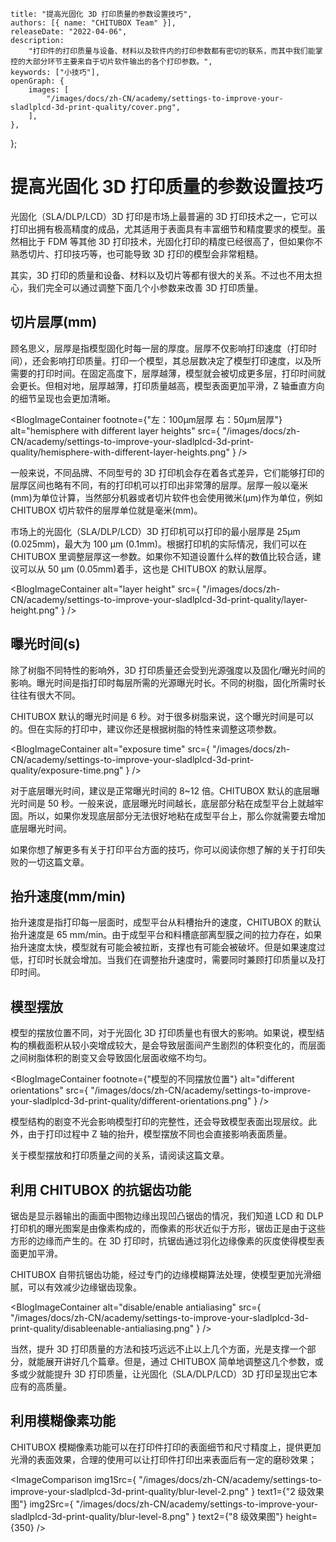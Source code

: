 	title: "提高光固化 3D 打印质量的参数设置技巧",
	authors: [{ name: "CHITUBOX Team" }],
	releaseDate: "2022-04-06",
	description:
		"打印件的打印质量与设备、材料以及软件内的打印参数都有密切的联系，而其中我们能掌控的大部分环节主要来自于切片软件输出的各个打印参数。",
	keywords: ["小技巧"],
	openGraph: {
		images: [
			"/images/docs/zh-CN/academy/settings-to-improve-your-sladlplcd-3d-print-quality/cover.png",
		],
	},
};

# 提高光固化 3D 打印质量的参数设置技巧

光固化（SLA/DLP/LCD）3D 打印是市场上最普遍的 3D 打印技术之一，它可以打印出拥有极高精度的成品，尤其适用于表面具有丰富细节和精度要求的模型。虽然相比于 FDM 等其他 3D 打印技术，光固化打印的精度已经很高了，但如果你不熟悉切片、打印技巧等，也可能导致 3D 打印的模型会非常粗糙。

其实，3D 打印的质量和设备、材料以及切片等都有很大的关系。不过也不用太担心，我们完全可以通过调整下面几个小参数来改善 3D 打印质量。

## 切片层厚(mm)

顾名思义，层厚是指模型固化时每一层的厚度。层厚不仅影响打印速度（打印时间），还会影响打印质量。打印一个模型，其总层数决定了模型打印速度，以及所需要的打印时间。在固定高度下，层厚越薄，模型就会被切成更多层，打印时间就会更长。但相对地，层厚越薄，打印质量越高，模型表面更加平滑，Z 轴垂直方向的细节呈现也会更加清晰。

<BlogImageContainer footnote={"左：100µm层厚   右：50µm层厚"}
	alt="hemisphere with different layer heights"
	src={
		"/images/docs/zh-CN/academy/settings-to-improve-your-sladlplcd-3d-print-quality/hemisphere-with-different-layer-heights.png"
	}
/>

一般来说，不同品牌、不同型号的 3D 打印机会存在着各式差异，它们能够打印的层厚区间也略有不同，有的打印机可以打印出非常薄的层厚。层厚一般以毫米(mm)为单位计算，当然部分机器或者切片软件也会使用微米(µm)作为单位，例如 CHITUBOX 切片软件的层厚单位就是毫米(mm)。

市场上的光固化（SLA/DLP/LCD）3D 打印机可以打印的最小层厚是 25µm (0.025mm)，最大为 100 µm (0.1mm)。根据打印机的实际情况，我们可以在 CHITUBOX 里调整层厚这一参数。如果你不知道设置什么样的数值比较合适，建议可以从 50 μm (0.05mm)着手，这也是 CHITUBOX 的默认层厚。

<BlogImageContainer
	alt="layer height"
	src={
		"/images/docs/zh-CN/academy/settings-to-improve-your-sladlplcd-3d-print-quality/layer-height.png"
	}
/>

## 曝光时间(s)

除了树脂不同特性的影响外，3D 打印质量还会受到光源强度以及固化/曝光时间的影响。曝光时间是指打印时每层所需的光源曝光时长。不同的树脂，固化所需时长往往有很大不同。

CHITUBOX 默认的曝光时间是 6 秒。对于很多树脂来说，这个曝光时间是可以的。但在实际的打印中，建议你还是根据树脂的特性来调整这项参数。

<BlogImageContainer
	alt="exposure time"
	src={
		"/images/docs/zh-CN/academy/settings-to-improve-your-sladlplcd-3d-print-quality/exposure-time.png"
	}
/>

对于底层曝光时间，建议是正常曝光时间的 8~12 倍。CHITUBOX 默认的底层曝光时间是 50 秒。一般来说，底层曝光时间越长，底层部分粘在成型平台上就越牢固。所以，如果你发现底层部分无法很好地粘在成型平台上，那么你就需要去增加底层曝光时间。

如果你想了解更多有关于打印平台方面的技巧，你可以阅读<Link href="https://www.chitubox.com/zh-Hans/article/academy/advanced/pre-/22">你想了解的关于打印失败的一切</Link>这篇文章。

## 抬升速度(mm/min)

抬升速度是指打印每一层面时，成型平台从料槽抬升的速度，CHITUBOX 的默认抬升速度是 65 mm/min。由于成型平台和料槽底部离型膜之间的拉力存在，如果抬升速度太快，模型就有可能会被拉断，支撑也有可能会被破坏。但是如果速度过低，打印时长就会增加。当我们在调整抬升速度时，需要同时兼顾打印质量以及打印时间。

## 模型摆放

模型的摆放位置不同，对于光固化 3D 打印质量也有很大的影响。如果说，模型结构的横截面积从较小突增成较大，是会导致层面间产生剧烈的体积变化的，而层面之间树脂体积的剧变又会导致固化层面收缩不均匀。

<BlogImageContainer footnote={"模型的不同摆放位置"}
	alt="different orientations"
	src={
		"/images/docs/zh-CN/academy/settings-to-improve-your-sladlplcd-3d-print-quality/different-orientations.png"
	}
/>

模型结构的剧变不光会影响模型打印的完整性，还会导致模型表面出现层纹。此外，由于打印过程中 Z 轴的抬升，模型摆放不同也会直接影响表面质量。

关于模型摆放和打印质量之间的关系，请阅读<Link href="https://www.chitubox.com/zh-Hans/article/academy/advanced/faq/53">这篇文章</Link>。

## 利用 CHITUBOX 的抗锯齿功能

锯齿是显示器输出的画面中图物边缘出现凹凸锯齿的情况，我们知道 LCD 和 DLP 打印机的曝光图案是由像素构成的，而像素的形状近似于方形，锯齿正是由于这些方形的边缘而产生的。在 3D 打印时，抗锯齿通过羽化边缘像素的灰度使得模型表面更加平滑。

CHITUBOX 自带抗锯齿功能，经过专门的边缘模糊算法处理，使模型更加光滑细腻，可以有效减少边缘锯齿现象。

<BlogImageContainer
	alt="disable/enable antialiasing"
	src={
		"/images/docs/zh-CN/academy/settings-to-improve-your-sladlplcd-3d-print-quality/disableenable-antialiasing.png"
	}
/>

当然，提升 3D 打印质量的方法和技巧远远不止以上几个方面，光是支撑一个部分，就能展开讲好几个篇章。但是，通过 CHITUBOX 简单地调整这几个参数，或多或少就能提升 3D 打印质量，让光固化（SLA/DLP/LCD）3D 打印呈现出它本应有的高质量。

## 利用模糊像素功能

CHITUBOX 模糊像素功能可以在打印件打印的表面细节和尺寸精度上，提供更加光滑的表面效果，合理的使用可以让打印件打印出来表面后有一定的磨砂效果；

<ImageComparison
	img1Src={
		"/images/docs/zh-CN/academy/settings-to-improve-your-sladlplcd-3d-print-quality/blur-level-2.png"
	}
	text1={"2 级效果图"}
	img2Src={
		"/images/docs/zh-CN/academy/settings-to-improve-your-sladlplcd-3d-print-quality/blur-level-8.png"
	}
	text2={"8 级效果图"}
	height={350}
/>
